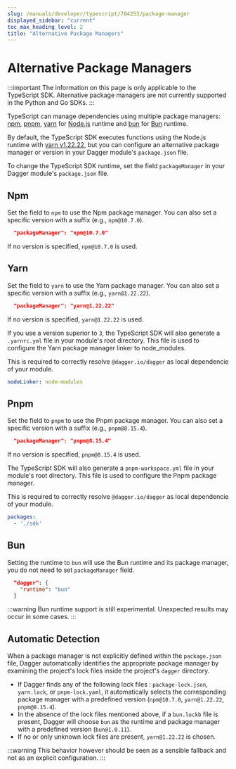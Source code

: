 ```yaml
---
slug: /manuals/developer/typescript/784253/package-manager
displayed_sidebar: "current"
toc_max_heading_level: 2
title: "Alternative Package Managers"
---
```


# Alternative Package Managers

:::important
The information on this page is only applicable to the TypeScript SDK. Alternative package managers are not currently supported in the Python and Go SDKs.
:::

TypeScript can manage dependencies using multiple package managers: [npm](https://www.npmjs.com/), [pnpm](https://pnpm.io/), [yarn](https://yarnpkg.com/) for [Node.js](https://nodejs.org/en) runtime and [bun](https://bun.sh/) for [Bun](https://bun.sh/) runtime.

By default, the TypeScript SDK executes functions using the Node.js runtime with [yarn v1.22.22](https://yarnpkg.com/), but you can configure an alternative package manager or version in your Dagger module's `package.json` file.

To change the TypeScript SDK runtime, set the field `packageManager` in your Dagger module's `package.json` file.

## Npm

Set the field to `npm` to use the Npm package manager. You can also set a specific version with a suffix (e.g., `npm@10.7.0`).

```json
  "packageManager": "npm@10.7.0"
```

If no version is specified, `npm@10.7.0` is used.

## Yarn

Set the field to `yarn` to use the Yarn package manager. You can also set a specific version with a suffix (e.g., `yarn@1.22.22`).

```json
  "packageManager": "yarn@1.22.22"
```

If no version is specified, `yarn@1.22.22` is used.

If you use a version superior to `3`, the TypeScript SDK will also generate a `.yarnrc.yml` file in your module's root directory. This file is used to configure the Yarn package manager linker to node_modules.

This is required to correctly resolve `@dagger.io/dagger` as local dependencie of your module.

```yaml
nodeLinker: node-modules
```

## Pnpm

Set the field to `pnpm` to use the Pnpm package manager. You can also set a specific version with a suffix (e.g., `pnpm@8.15.4`).

```json
  "packageManager": "pnpm@8.15.4"
```

If no version is specified, `pnpm@8.15.4` is used.

The TypeScript SDK will also generate a `pnpm-workspace.yml` file in your module's root directory. This file is used to configure the Pnpm package manager.

This is required to correctly resolve `@dagger.io/dagger` as local dependencie of your module.

```yaml
packages:
  - './sdk'
```

## Bun

Setting the runtime to `bun` will use the Bun runtime and its package manager, you do not need to set `packageManager` field.

```json
  "dagger": {
    "runtime": "bun"
  }
```

:::warning
Bun runtime support is still experimental. Unexpected results may occur in some cases.
:::

## Automatic Detection

When a package manager is not explicitly defined within the `package.json` file, Dagger automatically identifies the appropriate package manager by examining the project's lock files inside the project's `dagger` directory.

- If Dagger finds any of the following lock files : `package-lock.json`, `yarn.lock`, or `pnpm-lock.yaml`, it automatically selects the corresponding package manager with a predefined version (`npm@10.7.0`, `yarn@1.22.22`, `pnpm@8.15.4`).
- In the absence of the lock files mentioned above, if a `bun.lockb` file is present, Dagger will choose `bun` as the runtime and package manager with a predefined version (`bun@1.0.11`).
- If no or only unknown lock files are present, `yarn@1.22.22` is chosen.

:::warning
This behavior however should be seen as a sensible fallback and not as an explicit configuration.
:::
